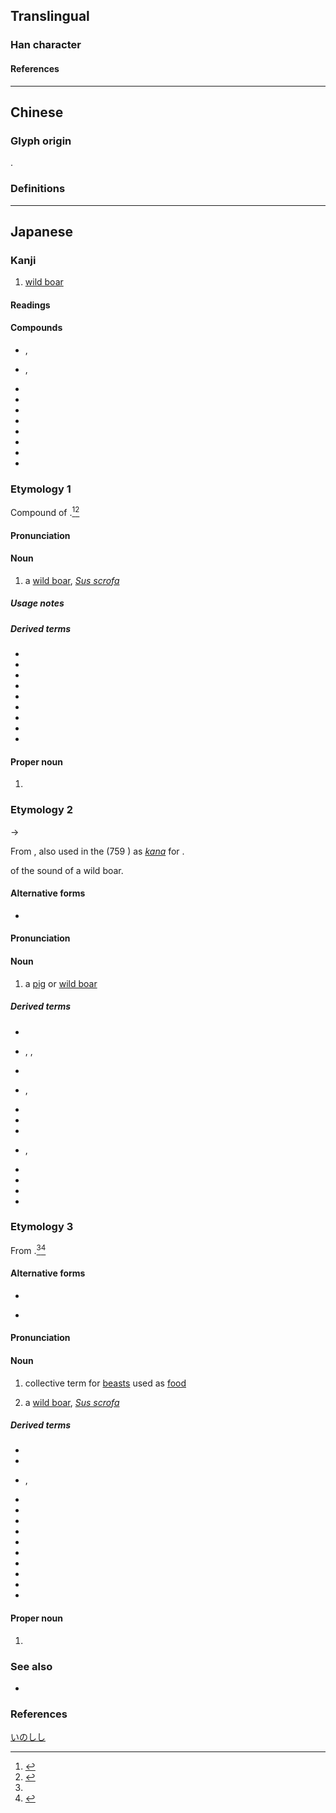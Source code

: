 {{also|豬}}
{{character info/new}}
{{character info/new|0xFA16}}
{{character info/new|0xFAA0}}

==Translingual==

===Han character===
{{Han char|rn=94|rad=犬|as=08|sn=11|four=|canj=KHJKA|ids=⿰犭者}}

====References====
{{Han ref|kx=0714.260|dkj=20511|dj=1126.240|hdz=21351.090|uh=732A}}

----

==Chinese==

===Glyph origin===
{{Han etym}}
{{Han compound|犬|者|alt1=犭|c1=s|c2=p|ls=psc|t1=dog}}.

===Definitions===
{{zh-see|豬|sv}}

----

==Japanese==

===Kanji===
{{ja-kanji|grade=|rs=犬08<!--|kyu=U+FA16-->}}

# [[wild boar]]

====Readings====
{{ja-readings
|goon=ちょ
|kanon=ちょ
|kun=い-<ゐ-, いのしし-<ゐのしし-
|nanori=しし
}}

====Compounds====
{{der-top|Compounds}}
* {{ja-r|猪牙%舟|ちょき%ぶね}}, {{ja-r|猪牙|ちょき}}
* {{ja-r|猪口|ちょく}}, {{ja-r|猪口|ちょこ}}
* {{ja-r|猪突|ちょとつ}}
* {{ja-r|猪 八戒|^ちょ ^はっかい}}
* {{ja-r|猪勇|ちょゆう}}
* {{ja-r|猪苓|ちょれい}}
* {{ja-r|家猪|かちょ}}
* {{ja-r|玄猪|げんちょ}}
* {{ja-r|野猪|やちょ}}
* {{ja-r|豪猪|ヤマ.アラシ}}
{{der-bottom}}

===Etymology 1===
<div style="float:right;">
{{wp|lang=ja|イノシシ}}
{{wp|Wild boar}}
</div>
{{ja-kanjitab|yomi=k|いのしし}}

Compound of {{compound|ja|sort=いのしし|猪|tr1=i|t1=[[pig]], [[boar]]|pos1=see below|の|tr2=no|pos2=possessive particle|獣|tr3=shishi|t3=[[beast]]|pos3=archaic}}.<ref>{{R:Daijisen}}</ref><ref name="KDJ">{{R:Kokugo Dai Jiten}}</ref>

====Pronunciation====
{{ja-pron|yomi=k|いのしし|acc=3|acc_ref=DJR,NHK}}

====Noun====
{{ja-noun<!--|kyu=U+FA16-->|いのしし|イノシシ|hhira=ゐのしし|hkata=ヰノシシ}}

# a [[wild boar]], ''[[Sus scrofa]]''
#: {{syn|ja|野荒らし|tr=noarashi|野猪|tr2=noshishi}}

=====Usage notes=====
{{U:ja:biology|イノシシ}}

=====Derived terms=====
{{der-top}}
* {{ja-r|猪%鹿%蝶|いの%-しか%-ちょう}}
* {{ja-r|猪熊 通り|^いのくま ^どおり}}
* {{ja-r|猪%豚|いの%ぶた|[[wild boar]]-[[pig]] [[hybrid]]}}
* {{ja-r|猪 武者|いのしし むしゃ}}
* {{ja-r|疣 猪|イボ イノシシ}}
* {{ja-r|鹿 猪|シカ イノシシ|[[babirusa]]}}
* {{ja-r|萩に猪|はぎ に いのしし}}
* {{ja-r|臍 猪|へそ いのしし|[[peccary]]}}
* {{ja-r|琉球 猪|^りゅうきゅう いのしし}}
{{der-bottom}}

====Proper noun====
{{ja-pos|proper<!--|kyu=U+FA16-->|いのしし|hhira=ゐのしし}}

# {{surname|ja|sort=いのしし|A=a|nodot=1}}

===Etymology 2===
{{ja-kanjitab|yomi=k|い}}

{{IPAchar|/wi/}} → {{IPAchar|/i/}}

From {{inh|ja|ojp|sort=い|-}}, also used in the ''{{w|Man'yōshū}}'' (759 {{CE}}) as {{m|ja|借音|tr=shakuon}} ''[[kana]]'' for {{IPAfont|⟨wi⟩}}.

{{onomatopoeic|ja}} of the sound of a wild boar.

====Alternative forms====
* {{ja-l|豬}}

====Pronunciation====
{{ja-pron|yomi=k|い}}

====Noun====
{{ja-noun|い|hhira=ゐ}}

# a [[pig]] or [[wild boar]]

=====Derived terms=====
{{der-top}}
* {{ja-r|亥|い}}
* {{ja-r|猪%養|い%かい|rom=-}}, {{ja-r|猪%飼|い%かい|rom=-}}, {{ja-r|猪%甘|い%かい}}
* {{ja-r|猪%口|い%ぐち}}
* {{ja-r|猪%首|い%くび|rom=-}}, {{ja-r|猪%頸|い%くび}}
* {{ja-r|猪名%川|^いな%がわ}}
* {{ja-r|猪名野|^いなの}}
* {{ja-r|猪%苗%代|^い%なわ%しろ}}
* {{ja-r|豕|いのこ|rom=-}}, {{ja-r|猪の子|いのこ}}
* {{ja-r|猪尻草|いのしりぐさ}}
* {{ja-r|猪の手|いので}}
* {{ja-r|猪俣|^いのまた}}
* {{ja-r|猪の目|いのめ}}
{{der-bottom}}

===Etymology 3===
{{ja-kanjitab|yomi=irr|しし}}

From {{m|ja|肉|tr=shishi||[[meat]], [[flesh]]}}.<ref name="DJR"/><ref name="KDJ">{{R:Kokugo Dai Jiten}}</ref>

====Alternative forms====
* {{ja-l|獣}}
* {{s|[[deer]] [[meat]]}} {{ja-l|鹿}} 

====Pronunciation====
{{ja-pron|yomi=irr|しし|acc=1|acc_ref=DJR,NHK}}

====Noun====
{{ja-noun<!--|kyu=U+FA16-->|しし}}

# collective term for [[beast]]s used as [[food]]
# {{lb|ja|by extension}} a [[wild boar]], ''[[Sus scrofa]]''

=====Derived terms=====
{{der-top}}
* {{ja-r|猪%独活|シシ%ウド}}
* {{ja-r|猪垣|ししがき}}
* {{ja-r|猪狩|ししがり|rom=-}}, {{ja-r|猪%狩り|しし%がり}}
* {{ja-r|猪じもの|ししじもの}}
* {{ja-r|猪%田|しし%だ}}
* {{ja-r|猪茸|シシタケ}}
* {{ja-r|猪鍋|ししなべ}}
* {{ja-r|猪 防ぎ|しし ふせぎ}}
* {{ja-r|猪道|ししみち}}
* {{ja-r|猪%矢来|しし%やらい}}
* {{ja-r|猪論|ししろん}}
* {{ja-r|野%猪|の%じし}}
* {{ja-r|病み猪|やみしし}}
{{der-bottom}}

====Proper noun====
{{ja-pos|proper<!--|kyu=U+FA16-->|しし}}

# {{surname|ja|sort=しし|A=a|nodot=1}}

===See also===
* {{ja-r|豚|ブタ|[[pig]]}}

===References===
<references/>

[[Category:ja:Pigs|いのしし]]
